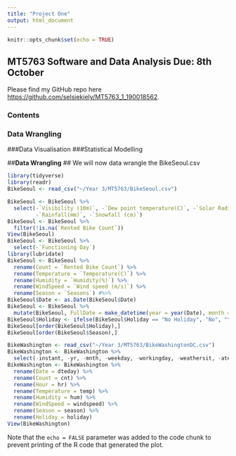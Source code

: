 ```yaml
---
title: "Project One"
output: html_document
---
```


```r
knitr::opts_chunk$set(echo = TRUE)
```

## MT5763 Software and Data Analysis **Due: 8th October**

Please find my GitHub repo here <https://github.com/selsiekiely/MT5763_1_190018562>.

### **Contents**
### Data Wrangling
###Data Visualisation
###Statistical Modelling

##**Data Wrangling**
## We will now data wrangle the BikeSeoul.csv

```r
library(tidyverse)
library(readr)
BikeSeoul <- read_csv("~/Year 3/MT5763/BikeSeoul.csv")
```

```r
BikeSeoul <- BikeSeoul %>%
  select(-`Visibility (10m)`, -`Dew point temperature(C)`, -`Solar Radiation (MJ/m2)`, 
         -`Rainfall(mm)`, -`Snowfall (cm)`)
BikeSeoul <- BikeSeoul %>%  
  filter(!is.na(`Rented Bike Count`))
View(BikeSeoul)
BikeSeoul <- BikeSeoul %>% 
  select(-`Functioning Day`)
library(lubridate)
BikeSeoul <- BikeSeoul %>%
  rename(Count = `Rented Bike Count`) %>%
  rename(Temperature = `Temperature(C)`) %>%
  rename(Humidity = `Humidity(%)`) %>%
  rename(WindSpeed = `Wind speed (m/s)`) %>%
  rename(Season = `Seasons`) #%>%
BikeSeoul$Date <- as.Date(BikeSeoul$Date)
BikeSeoul <- BikeSeoul %>%
  mutate(BikeSeoul, FullDate = make_datetime(year = year(Date), month = month(Date), day = mday(Date), Hour))
BikeSeoul$Holiday <- ifelse(BikeSeoul$Holiday == "No Holiday", "No", "Yes")
BikeSeoul[order(BikeSeoul$Holiday),]
BikeSeoul[order(BikeSeoul$Season),]
```
```r
BikeWashington <- read_csv("~/Year 3/MT5763/BikeWashingtonDC.csv")
BikeWashington <- BikeWashington %>%
  select(-instant, -yr, -mnth, -weekday, -workingday, -weathersit, -atemp, -casual, -registered)
BikeWashington <- BikeWashington %>%
  rename(Date = dteday) %>%
  rename(Count = cnt) %>%
  rename(Hour = hr) %>%
  rename(Temperature = temp) %>%
  rename(Humidity = hum) %>%
  rename(WindSpeed = windspeed) %>%
  rename(Season = season) %>%
  rename(Holiday = holiday)
View(BikeWashington)

```


Note that the `echo = FALSE` parameter was added to the code chunk to prevent printing of the R code that generated the plot.
